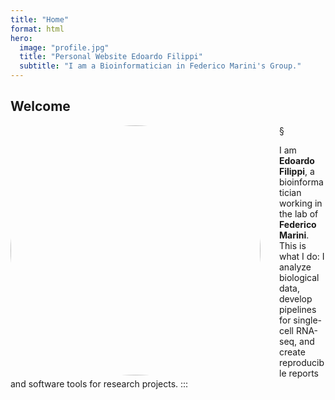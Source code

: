 ```yaml
---
title: "Home"
format: html
hero:
  image: "profile.jpg"  
  title: "Personal Website Edoardo Filippi" 
  subtitle: "I am a Bioinformatician in Federico Marini's Group."
---
```


## Welcome
§
![Profile Photo](images//profile.png){width=400px style="border-radius:50%; margin-right:30px; float:left;"}

I am **Edoardo Filippi**, a bioinformatician working in the lab of **Federico Marini**.  
This is what I do: 
I analyze biological data, develop pipelines for single-cell RNA-seq, and create reproducible reports and software tools for research projects.
:::
